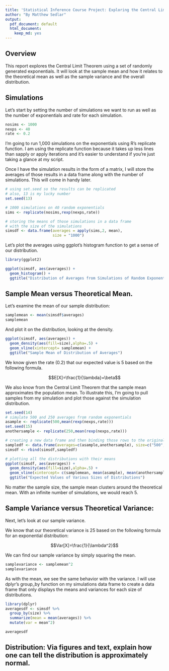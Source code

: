 ```yaml
---
title: 'Statistical Inference Course Project: Exploring the Central Limit Theorem'
author: "By Matthew Sedlar"
output:
  pdf_document: default
  html_document:
    keep_md: yes
---
```



## Overview

This report explores the Central Limit Theorem using a set of randomly generated exponentials. It will look at the sample mean and how it relates to the theoretical mean as well as the sample variance and the overall distribution.

## Simulations

Let's start by setting the number of simulations we want to run as well as the number of exponentials and rate for each simulation.

```r

nosims <- 1000
nexps <- 40
rate <- 0.2

```

I'm going to run 1,000 simulations on the exponentials using R's replicate function. I am using the replicate function because it takes up less lines than sapply or apply iterations and it's easier to understand if you're just taking a glance at my script. 

Once I have the simulation results in the form of a matrix, I will store the averages of those results in a data frame along with the number of simulations. This will come in handy later. 

```r

# using set.seed so the results can be replicated
# also, 13 is my lucky number
set.seed(13)

# 1000 simulations on 40 random exponentials
sims <- replicate(nosims,rexp(nexps,rate))

# storing the means of those simulations in a data frame
# with the size of the simulations
simsdf <- data.frame(averages = apply(sims,2, mean),
                     size = "1000")

```

Let's plot the averages using ggplot's histogram function to get a sense of our distribution.

```r

library(ggplot2)

ggplot(simsdf, aes(averages)) + 
  geom_histogram() +
  ggtitle("Distribution of Averages from Simulations of Random Exponentials")


```

## Sample Mean versus Theoretical Mean.

Let's examine the mean of our sample distribution:

```r

samplemean <- mean(simsdf$averages)
samplemean

```

And plot it on the distribution, looking at the density.

```r

ggplot(simsdf, aes(averages)) + 
  geom_density(aes(fill=size),alpha=.5) +
  geom_vline(xintercept= samplemean) +
  ggtitle("Sample Mean of Distribution of Averages")

```

We know given the rate (0.2) that our expected value is 5 based on the following formula.

$$E[X]=\frac{1}{\lambda}=\beta$$

We also know from the Central Limit Theorem that the sample mean approximates the population mean. To illustrate this, I'm going to pull samples from my simulation and plot those against the simulation distribution. 

```r

set.seed(14)
# simulate 500 and 250 averages from random exponentials
asample <- replicate(500,mean(rexp(nexps,rate)))
set.seed(15)
anothersample <- replicate(250,mean(rexp(nexps,rate)))

# creating a new data frame and then binding those rows to the original
sampledf <- data.frame(averages=c(asample,anothersample), size=c("500","250"))
simsdf <- rbind(simsdf,sampledf)

# plotting all the distributions with their means
ggplot(simsdf, aes(averages)) + 
  geom_density(aes(fill=size),alpha=.5) +
  geom_vline(xintercept= c(samplemean, mean(asample), mean(anothersample))) +
  ggtitle("Expected Values of Various Sizes of Distributions")

```

No matter the sample size, the sample mean clusters around the theoretical mean. With an infinite number of simulations, we would reach 5.

## Sample Variance versus Theoretical Variance: 

Next, let's look at our sample variance.

We know that our theoretical variance is 25 based on the following formula for an exponential distribution:

$$Var[X]=\frac{1}{\lambda^2}$$

We can find our sample variance by simply squaring the mean.


```r

samplevariance <- samplemean^2
samplevariance

```

As with the mean, we see the same behavior with the variance. I will use dplyr's group_by function on my simulations data frame to create a data frame that only displays the means and variances for each size of distributions.

```r

library(dplyr)
averagesdf <- simsdf %>% 
  group_by(size) %>% 
  summarize(mean = mean(averages)) %>% 
  mutate(var = mean^2) 

averagesdf

```


## Distribution: Via figures and text, explain how one can tell the distribution is approximately normal.
